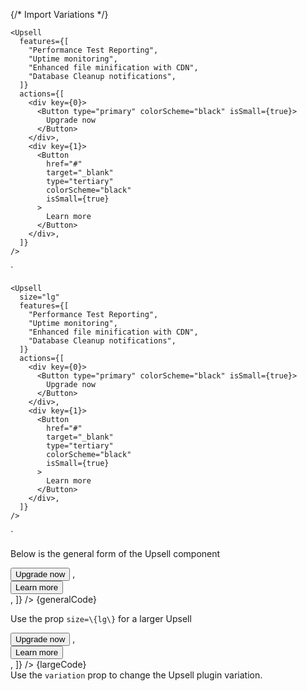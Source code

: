 
{/* Import Variations */}


    <Upsell
      features={[
        "Performance Test Reporting",
        "Uptime monitoring",
        "Enhanced file minification with CDN",
        "Database Cleanup notifications",
      ]}
      actions={[
        <div key={0}>
          <Button type="primary" colorScheme="black" isSmall={true}>
            Upgrade now
          </Button>
        </div>,
        <div key={1}>
          <Button
            href="#"
            target="_blank"
            type="tertiary"
            colorScheme="black"
            isSmall={true}
          >
            Learn more
          </Button>
        </div>,
      ]}
    />
`

    <Upsell
      size="lg"
      features={[
        "Performance Test Reporting",
        "Uptime monitoring",
        "Enhanced file minification with CDN",
        "Database Cleanup notifications",
      ]}
      actions={[
        <div key={0}>
          <Button type="primary" colorScheme="black" isSmall={true}>
            Upgrade now
          </Button>
        </div>,
        <div key={1}>
          <Button
            href="#"
            target="_blank"
            type="tertiary"
            colorScheme="black"
            isSmall={true}
          >
            Learn more
          </Button>
        </div>,
      ]}
    />
`

<Section contained={true} style={{ paddingTop: 30 }}>
	<p>Below is the general form of the Upsell component</p>
	<Preview wrapper={true}>
		<Upsell
			features={[
				"Performance Test Reporting",
				"Uptime monitoring",
				"Enhanced file minification with CDN",
				"Database Cleanup notifications",
			]}
			actions={[
				<div key={0}>
					<Button type="primary" colorScheme="black" isSmall={true}>
						Upgrade now
					</Button>
				</div>,
				<div key={1}>
					<Button
						href="#"
						target="_blank"
						type="tertiary"
						colorScheme="black"
						isSmall={true}
					>
						Learn more
					</Button>
				</div>,
			]}
		/>
	</Preview>
	<Snippet language="js">{generalCode}</Snippet>
</Section>

<Section title="Large Size" contained={true} style={{ paddingTop: 30 }}>
	<p>Use the prop <Code small={true}>size=\{lg\}</Code> for a larger Upsell</p>
	<Preview wrapper={true}>
		<Upsell
      size="lg"
			features={[
				"Performance Test Reporting",
				"Uptime monitoring",
				"Enhanced file minification with CDN",
				"Database Cleanup notifications",
			]}
			actions={[
				<div key={0}>
					<Button type="primary" colorScheme="black" isSmall={true}>
						Upgrade now
					</Button>
				</div>,
				<div key={1}>
					<Button
						href="#"
						target="_blank"
						type="tertiary"
						colorScheme="black"
						isSmall={true}
					>
						Learn more
					</Button>
				</div>,
			]}
		/>
	</Preview>
	<Snippet language="js">{largeCode}</Snippet>
</Section>

<Section title="Variations" style={{ paddingTop: 0 }}>
	Use the <Code small={true}>variation</Code> prop to change the Upsell plugin
	variation.
	<Switcher>
		<div label="hummingbird" value="hummingbird">
			<Hummingbird />
		</div>
		<div label="smush" value="smush">
			<Smush />
		</div>
		<div label="snapshot" value="snapshot">
			<Snapshot />
		</div>
		<div label="smartcrawl" value="smartcrawl">
			<Smartcrawl />
		</div>
		<div label="shipper" value="shipper">
			<Shipper />
		</div>
		<div label="shipper" value="shipper">
			<Shipper />
		</div>
		<div label="ivt" value="ivt">
			<Ivt />
		</div>
		<div label="hustle" value="hustle">
			<Hustle />
		</div>
		<div label="forminator" value="forminator">
			<Forminator />
		</div>
		<div label="defender" value="defender">
			<Defender />
		</div>
		<div label="branda" value="branda">
			<Branda />
		</div>
		<div label="beehive" value="beehive">
			<Beehive />
		</div>
	</Switcher>
</Section>

